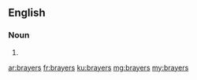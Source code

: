 ==English==

===Noun===
{{head|en|plural}}

# {{plural of|brayer|lang=en}}

[[ar:brayers]]
[[fr:brayers]]
[[ku:brayers]]
[[mg:brayers]]
[[my:brayers]]